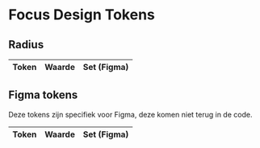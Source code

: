 
<Meta title="Design Tokens/Common/Focus" />

# Focus Design Tokens

## Radius

<DesignTokenOverview>
  <table>
    <thead>
      <tr>
        <th>Token</th>
        <th>Waarde</th>
        <th>Set (Figma)</th>
      </tr>
    </thead>
    <tbody>
      <DesignTokenColorPreview token="lux.color.focus.outline" reference="{lux.color.border.strong}" set="mode" />
      <DesignTokenBorderPreview token="lux.focus.outline-width" group="outline" value="2px" set="product" />
      <DesignTokenBorderPreview token="lux.focus.outline-offset" group="outline" value="lux.space.025-x" set="product" />
    </tbody>
  </table>

## Figma tokens

Deze tokens zijn specifiek voor Figma, deze komen niet terug in de code.

  <table>
    <thead>
      <tr>
        <th>Token</th>
        <th>Waarde</th>
        <th>Set (Figma)</th>
      </tr>
    </thead>
    <tbody>
      <DesignTokenBorderPreview token="figma.focus.outline-radius" group="outline" value="6px" set="product" />
    </tbody>
  </table>
</DesignTokenOverview>
